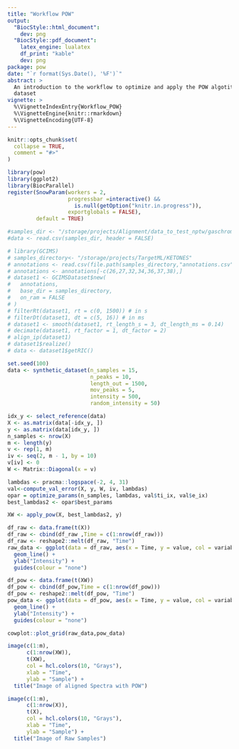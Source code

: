 ```yaml
---
title: "Workflow POW"
output:
  "BiocStyle::html_document":
    dev: png
  "BiocStyle::pdf_document":
    latex_engine: lualatex
    df_print: "kable"
    dev: png
package: pow
date: "`r format(Sys.Date(), '%F')`"
abstract: >
  An introduction to the workflow to optimize and apply the POW algotithm to a
  dataset
vignette: >
  %\VignetteIndexEntry{Workflow_POW}
  %\VignetteEngine{knitr::rmarkdown}
  %\VignetteEncoding{UTF-8}
---
```

```r
knitr::opts_chunk$set(
  collapse = TRUE,
  comment = "#>"
)
```

```r
library(pow)
library(ggplot2)
library(BiocParallel)
register(SnowParam(workers = 2, 
                   progressbar =interactive() && 
                     is.null(getOption("knitr.in.progress")), 
                   exportglobals = FALSE), 
         default = TRUE)
```

```r
#samples_dir <- "/storage/projects/Alignment/data_to_test_nptw/gaschrom/data_gaschrom.csv"
#data <- read.csv(samples_dir, header = FALSE)
```

```r
# library(GCIMS)
# samples_directory<- "/storage/projects/TargetML/KETONES"
# annotations <- read.csv(file.path(samples_directory,"annotations.csv"))
# annotations <- annotations[-c(26,27,32,34,36,37,38),]
# dataset1 <- GCIMSDataset$new(
#   annotations,
#   base_dir = samples_directory,
#   on_ram = FALSE
# )
# filterRt(dataset1, rt = c(0, 1500)) # in s
# filterDt(dataset1, dt = c(5, 16)) # in ms
# dataset1 <- smooth(dataset1, rt_length_s = 3, dt_length_ms = 0.14)
# decimate(dataset1, rt_factor = 1, dt_factor = 2)
# align_ip(dataset1)
# dataset1$realize()
# data <- dataset1$getRIC()
```

```r
set.seed(100)
data <- synthetic_dataset(n_samples = 15,
                          n_peaks = 10,
                          length_out = 1500,
                          mov_peaks = 5,
                          intensity = 500,
                          random_intensity = 50)
```

```r
idx_y <- select_reference(data)
X <- as.matrix(data[-idx_y, ])
y <- as.matrix(data[idx_y, ])
n_samples <- nrow(X)
m <- length(y)
v <- rep(1, m)
iv <- seq(2, m - 1, by = 10)
v[iv] <- 0
W <- Matrix::Diagonal(x = v)
```

```r
lambdas <- pracma::logspace(-2, 4, 31)
val<-compute_val_error(X, y, W, iv, lambdas)
opar = optimize_params(n_samples, lambdas, val$ti_ix, val$e_ix)
best_lambdas2 <- opar$best_params
```

```r
XW <- apply_pow(X, best_lambdas2, y)
```

```r
df_raw <- data.frame(t(X))
df_raw <- cbind(df_raw ,Time = c(1:nrow(df_raw)))
df_raw <- reshape2::melt(df_raw, "Time")
raw_data <- ggplot(data = df_raw, aes(x = Time, y = value, col = variable)) +
  geom_line() +
  ylab("Intensity") +
  guides(colour = "none")

df_pow <- data.frame(t(XW))
df_pow <- cbind(df_pow,Time = c(1:nrow(df_pow)))
df_pow <- reshape2::melt(df_pow, "Time")
pow_data <- ggplot(data = df_pow, aes(x = Time, y = value, col = variable)) + 
  geom_line() +
  ylab("Intensity") +
  guides(colour = "none")

cowplot::plot_grid(raw_data,pow_data)
```

```r
image(c(1:m), 
      c(1:nrow(XW)), 
      t(XW), 
      col = hcl.colors(10, "Grays"),  
      xlab = "Time", 
      ylab = "Sample") + 
  title("Image of aligned Spectra with POW")
```

```r
image(c(1:m), 
      c(1:nrow(X)), 
      t(X), 
      col = hcl.colors(10, "Grays"),  
      xlab = "Time", 
      ylab = "Sample") + 
  title("Image of Raw Samples")
```



